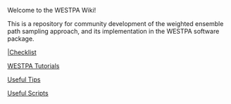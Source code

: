 Welcome to the WESTPA Wiki!

This is a repository for community development of the weighted ensemble path sampling approach, and its implementation in the WESTPA software package.

[[Checklist for running WESTPA simulations||Checklist]]

[[WESTPA Tutorials|WESTPA Tutorials]]

[[Useful Tips|Useful Tips]]

[[Useful Scripts|Useful Scripts]]

